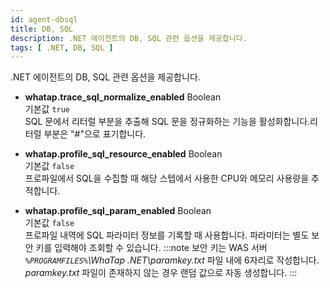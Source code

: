 ```yaml
---
id: agent-dbsql
title: DB, SQL
description: .NET 에이전트의 DB, SQL 관련 옵션을 제공합니다.
tags: [ .NET, DB, SQL ] 
---
```


.NET 에이전트의 DB, SQL 관련 옵션을 제공합니다.

* **whatap.trace_sql_normalize_enabled** <span class='type'>Boolean</span><br/>기본값 `true`<br/>
SQL 문에서 리터럴 부분을 추출해 SQL 문을 정규화하는 기능을 활성화합니다.리터럴 부분은 "#"으로 표기합니다.

* **whatap.profile_sql_resource_enabled** <span class='type'>Boolean</span><br/>기본값 `false`<br/>
프로파일에서 SQL을 수집할 때 해당 스텝에서 사용한 CPU와 메모리 사용량을 추적합니다.

* **whatap.profile_sql_param_enabled** <span class='type'>Boolean</span><br/>기본값 `false`<br/>
    프로파일 내역에 SQL 파라미터 정보를 기록할 때 사용합니다. 파라미터는 별도 보안 키를 입력해야 조회할 수 있습니다.
:::note
보안 키는 WAS 서버 *`%PROGRAMFILES%`\WhaTap .NET\paramkey.txt* 파일 내에 6자리로 작성합니다. *paramkey.txt* 파일이 존재하지 않는 경우 랜덤 값으로 자동 생성합니다.
:::